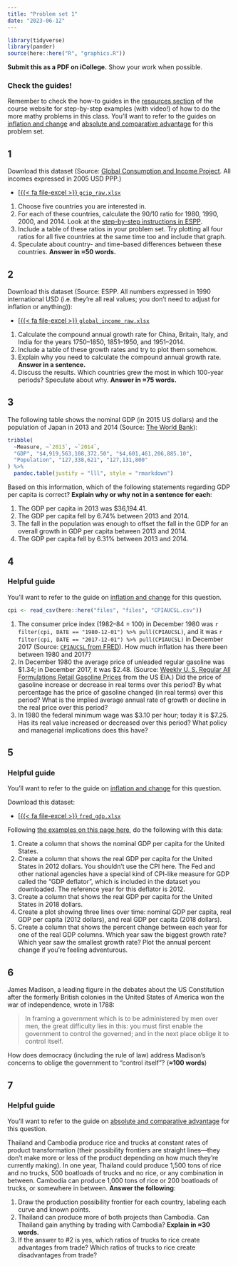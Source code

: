 ```yaml
---
title: "Problem set 1"
date: "2023-06-12"
---
```


```r
library(tidyverse)
library(pander)
source(here::here("R", "graphics.R"))
```

**Submit this as a PDF on iCollege.** Show your work when possible.

::: {.callout-important}
### Check the guides!

Remember to check the how-to guides in the [resources section](/resource/index.qmd) of the course website for step-by-step examples (with video!) of how to do the more mathy problems in this class. You'll want to refer to the guides on [inflation and change](/resource/inflation.qmd) and [absolute and comparative advantage](/resource/advantage.qmd) for this problem set.
:::


## 1

Download this dataset (Source: [Global Consumption and Income Project](https://jackblun.github.io/Globalinc/). All incomes expressed in 2005 USD PPP.)

- [[{{< fa file-excel >}} `gcip_raw.xlsx`](/files/files/gcip_raw.xlsx)

1. Choose five countries you are interested in. 
1. For each of these countries, calculate the 90/10 ratio for 1980, 1990, 2000, and 2014. Look at the [step-by-step instructions in ESPP](https://www.core-econ.org/espp/book/text/01.html#exercise-12-using-excel-income-data-and-the-richpoor-ratio).
1. Include a table of these ratios in your problem set. Try plotting all four ratios for all five countries at the same time too and include that graph.
1. Speculate about country- and time-based differences between these countries. **Answer in ≈50 words.**


## 2

Download this dataset (Source: ESPP. All numbers expressed in 1990 international USD (i.e. they're all real values; you don't need to adjust for inflation or anything)):

- [[{{< fa file-excel >}} `global_income_raw.xlsx`](/files/files/global_income_raw.xlsx)

1. Calculate the compound annual growth rate for China, Britain, Italy, and India for the years 1750–1850, 1851–1950, and 1951–2014.
1. Include a table of these growth rates and try to plot them somehow.
1. Explain why you need to calculate the compound annual growth rate. **Answer in a sentence.**
1. Discuss the results. Which countries grew the most in which 100-year periods? Speculate about why. **Answer in ≈75 words.** 


## 3

The following table shows the nominal GDP (in 2015 US dollars) and the population of Japan in 2013 and 2014 (Source: [The World Bank](https://data.worldbank.org/)):

```r
tribble(
  ~Measure, ~`2013`, ~`2014`,
  "GDP", "$4,919,563,108,372.50", "$4,601,461,206,885.10",
  "Population", "127,338,621", "127,131,800"
) %>%
  pandoc.table(justify = "lll", style = "rmarkdown")
```

Based on this information, which of the following statements regarding GDP per capita is correct? **Explain why or why not in a sentence for each**:

1. The GDP per capita in 2013 was $36,194.41.
1. The GDP per capita fell by 6.74% between 2013 and 2014.
1. The fall in the population was enough to offset the fall in the GDP for an overall growth in GDP per capita between 2013 and 2014.
1. The GDP per capita fell by 6.31% between 2013 and 2014.


## 4

::: {.callout-tip}
### Helpful guide

You'll want to refer to the guide on [inflation and change](/resource/inflation.qmd) for this question.
:::

```r
cpi <- read_csv(here::here("files", "files", "CPIAUCSL.csv"))
```

1. The consumer price index (1982–84 = 100) in December 1980 was `r filter(cpi, DATE == "1980-12-01") %>% pull(CPIAUCSL)`, and it was `r filter(cpi, DATE == "2017-12-01") %>% pull(CPIAUCSL)` in December 2017 (Source: [`CPIAUCSL` from FRED](https://fred.stlouisfed.org/series/CPIAUCSL)). How much inflation has there been between 1980 and 2017?
1. In December 1980 the average price of unleaded regular gasoline was <span>\$1.34</span>; in December 2017, it was <span>$2.48</span>. (Source: [Weekly U. S. Regular All Formulations Retail Gasoline Prices](https://www.eia.gov/dnav/pet/hist/LeafHandler.ashx?n=PET&s=EMM_EPMR_PTE_NUS_DPG&f=W) from the US EIA.) Did the price of gasoline increase or decrease in real terms over this period? By what percentage has the price of gasoline changed (in real terms) over this period? What is the implied average annual rate of growth or decline in the real price over this period?
1. In 1980 the federal minimum wage was <span>$3.10</span> per hour; today it is <span>$7.25</span>. Has its real value increased or decreased over this period? What policy and managerial implications does this have?


## 5

::: {.callout-tip}
### Helpful guide

You'll want to refer to the guide on [inflation and change](/resource/inflation.qmd) for this question.
:::

Download this dataset:

- [[{{< fa file-excel >}} `fred_gdp.xlsx`](/files/files/fred_gdp.xlsx)

Following [the examples on this page here](/resource/inflation.qmd), do the following with this data: 

1. Create a column that shows the nominal GDP per capita for the United States.
1. Create a column that shows the real GDP per capita for the United States in 2012 dollars. You shouldn't use the CPI here. The Fed and other national agencies have a special kind of CPI-like measure for GDP called the "GDP deflator", which is included in the dataset you downloaded. The reference year for this deflator is 2012.
1. Create a column that shows the real GDP per capita for the United States in 2018 dollars.
1. Create a plot showing three lines over time: nominal GDP per capita, real GDP per capita (2012 dollars), and real GDP per capita (2018 dollars).
1. Create a column that shows the percent change between each year for one of the real GDP columns. Which year saw the biggest growth rate? Which year saw the smallest growth rate? Plot the annual percent change if you're feeling adventurous.


## 6

James Madison, a leading figure in the debates about the US Constitution after the formerly British colonies in the United States of America won the war of independence, wrote in 1788:

> In framing a government which is to be administered by men over men, the great difficulty lies in this: you must first enable the government to control the governed; and in the next place oblige it to control itself.

How does democracy (including the rule of law) address Madison’s concerns to oblige the government to "control itself"? (**≈100 words**)


## 7

::: {.callout-tip}
### Helpful guide

You'll want to refer to the guide on [absolute and comparative advantage](/resource/advantage.qmd) for this question.
:::

Thailand and Cambodia produce rice and trucks at constant rates of product transformation (their possibility frontiers are straight lines—they don't make more or less of the product depending on how much they're currently making). In one year, Thailand could produce 1,500 tons of rice and no trucks, 500 boatloads of trucks and no rice, or any combination in between. Cambodia can produce 1,000 tons of rice or 200 boatloads of trucks, or somewhere in between. **Answer the following**:

1. Draw the production possibility frontier for each country, labeling each curve and known points.
2. Thailand can produce more of both projects than Cambodia. Can Thailand gain anything by trading with Cambodia? **Explain in ≈30 words.**
3. If the answer to #2 is yes, which ratios of trucks to rice create advantages from trade? Which ratios of trucks to rice create disadvantages from trade?
